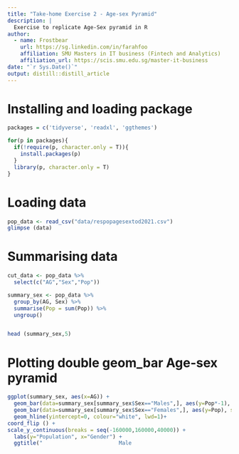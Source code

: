 ```yaml
---
title: "Take-home Exercise 2 - Age-sex Pyramid"
description: |
  Exercise to replicate Age-Sex pyramid in R
author:
  - name: Frostbear 
    url: https://sg.linkedin.com/in/farahfoo
    affiliation: SMU Masters in IT business (Fintech and Analytics)
    affiliation_url: https://scis.smu.edu.sg/master-it-business
date: "`r Sys.Date()`"
output: distill::distill_article
---
```


# Installing and loading package

```r
packages = c('tidyverse', 'readxl', 'ggthemes')

for(p in packages){
  if(!require(p, character.only = T)){
    install.packages(p)
  }
  library(p, character.only = T)
}
```

# Loading data 
```r
pop_data <- read_csv("data/respopagesextod2021.csv")
glimpse (data)


```

# Summarising data 
```r

cut_data <- pop_data %>%
  select(c("AG","Sex","Pop"))

summary_sex <- pop_data %>%
  group_by(AG, Sex) %>%
  summarise(Pop = sum(Pop)) %>%
  ungroup()


head (summary_sex,5)
```


# Plotting double geom_bar Age-sex pyramid
```r

ggplot(summary_sex, aes(x=AG)) +
  geom_bar(data=summary_sex[summary_sex$Sex=="Males",], aes(y=Pop*-1), stat="identity", fill="blue") +
  geom_bar(data=summary_sex[summary_sex$Sex=="Females",], aes(y=Pop), stat="identity", fill="pink") +
  geom_hline(yintercept=0, colour="white", lwd=1)+
coord_flip () +
scale_y_continuous(breaks = seq(-160000,160000,40000)) +
  labs(y="Population", x="Gender") +
  ggtitle("                        Male                                                Female")


```
